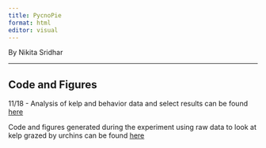 ```yaml
---
title: PycnoPie
format: html
editor: visual
---
```


By Nikita Sridhar

------------------------------------------------------------------------

## Code and Figures

11/18 - Analysis of kelp and behavior data and select results can be found [here](PycnoPie_report.qmd)

Code and figures generated during the experiment using raw data to look at kelp grazed by urchins can be found [here](kelp_analysis.html)
